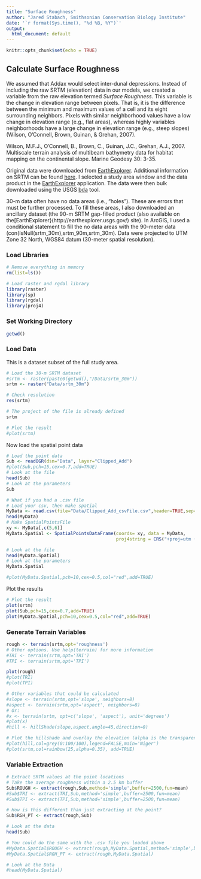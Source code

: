 ```yaml
---
title: "Surface Roughness"
author: "Jared Stabach, Smithsonian Conservation Biology Institute"
date: '`r format(Sys.time(), "%d %B, %Y")`'
output:
  html_document: default
---
```


```r
knitr::opts_chunk$set(echo = TRUE)
```

## Calculate Surface Roughness

We assumed that Addax would select inter-dunal depressions. Instead of including the raw SRTM (elevation) data in our models, we created a variable from the raw elevation termed *Surface Roughness*. This variable is the change in elevation range between pixels. That is, it is the difference between the minimum and maximum values of a cell and its eight surrounding neighbors. Pixels with similar neighborhood values have a low change in elevation range (e.g., flat areas), whereas highly variables neighborhoods have a large change in elevation range (e.g., steep slopes) (Wilson, O’Connell, Brown, Guinan, & Grehan, 2007).

Wilson, M.F.J., O'Connell, B., Brown, C., Guinan, J.C., Grehan, A.J., 2007. Multiscale terrain analysis of multibeam bathymetry data for habitat mapping on the continental slope. Marine Geodesy 30: 3-35.

Original data were downloaded from [EarthExplorer](http://earthexplorer.usgs.gov/). Additional information on SRTM can be found [here](https://lta.cr.usgs.gov/SRTMVF). I selected a study area window and the data product in the [EarthExplorer](http://earthexplorer.usgs.gov/) application. The data were then bulk downloaded using the USGS [bda](https://earthexplorer.usgs.gov/bulk/) tool. 

30-m data often have no data areas (i.e., "holes"). These are errors that must be further processed. To fill these areas, I also downloaded an ancillary dataset (the 90-m SRTM gap-filled product (also available on the[EarthExplorer}(http://earthexplorer.usgs.gov/) site). In ArcGIS, I used a conditional statement to fill the no data areas with the 90-meter data (con(IsNull(srtm_30m),srtm_90m,srtm_30m). Data were projected to UTM Zone 32 North, WGS84 datum (30-meter spatial resolution). 

### Load Libraries

```r
# Remove everything in memory
rm(list=ls())

# Load raster and rgdal library
library(raster)
library(sp)
library(rgdal)
library(proj4)
```

### Set Working Directory

```r
getwd()
```

### Load Data

This is a dataset subset of the full study area.

```r
# Load the 30-m SRTM dataset
#srtm <- raster(paste0(getwd(),"/Data/srtm_30m"))
srtm <- raster("Data/srtm_30m")

# Check resolution
res(srtm)

# The project of the file is already defined
srtm

# Plot the result
#plot(srtm)
```

Now load the spatial point data

```r

# Load the point data
Sub <- readOGR(dsn="Data", layer="Clipped_Add")
#plot(Sub,pch=15,cex=0.7,add=TRUE)
# Look at the file
head(Sub)
# Look at the parameters 
Sub

# What if you had a .csv file
# Load your csv, then make spatial
MyData <- read.csv(file="Data/Clipped_Add_csvFile.csv",header=TRUE,sep=",")
head(MyData)
# Make SpatialPointsFile
xy <- MyData[,c(5,6)]
MyData.Spatial <- SpatialPointsDataFrame(coords= xy, data = MyData, 
                                         proj4string = CRS("+proj=utm +zone=32 +datum=WGS84 +units=m +no_defs +ellps=WGS84 +towgs84=0,0,0"))

# Look at the file
head(MyData.Spatial)
# Look at the parameters
MyData.Spatial

#plot(MyData.Spatial,pch=10,cex=0.5,col="red",add=TRUE)
```

Plot the results

```r
# Plot the result
plot(srtm)
plot(Sub,pch=15,cex=0.7,add=TRUE)
plot(MyData.Spatial,pch=10,cex=0.5,col="red",add=TRUE)
```

### Generate Terrain Variables

```r
rough <- terrain(srtm,opt='roughness')
# Other options. Use help(terrain) for more information
#TRI <- terrain(srtm,opt='TRI')
#TPI <- terrain(srtm,opt='TPI')

plot(rough)
#plot(TRI)
#plot(TPI)

# Other variables that could be calculated
#slope <- terrain(srtm,opt='slope', neighbors=8)
#aspect <- terrain(srtm,opt='aspect', neighbors=8)
# Or:
#x <- terrain(srtm, opt=c('slope', 'aspect'), unit='degrees')
#plot(x)
#hill <- hillShade(slope,aspect,angle=45,direction=0)

# Plot the hillshade and overlay the elevation (alpha is the transparency)
#plot(hill,col=grey(0:100/100),legend=FALSE,main='Niger')
#plot(srtm,col=rainbow(25,alpha=0.35), add=TRUE)
```

### Variable Extraction

```r
# Extract SRTM values at the point locations
# Take the average roughness within a 2.5 km buffer
Sub$ROUGH <- extract(rough,Sub,method='simple',buffer=2500,fun=mean)
#Sub$TRI <- extract(TRI,Sub,method='simple',buffer=2500,fun=mean)
#Sub$TPI <- extract(TPI,Sub,method='simple',buffer=2500,fun=mean)

# How is this different than just extracting at the point?
Sub$RGH_PT <- extract(rough,Sub)

# Look at the data
head(Sub)

# You could do the same with the .csv file you loaded above
#MyData.Spatial$ROUGH <- extract(rough,MyData.Spatial,method='simple',buffer=2500,fun=mean)
#MyData.Spatial$RGH_PT <- extract(rough,MyData.Spatial)

# Look at the Data
#head(MyData.Spatial)
```
